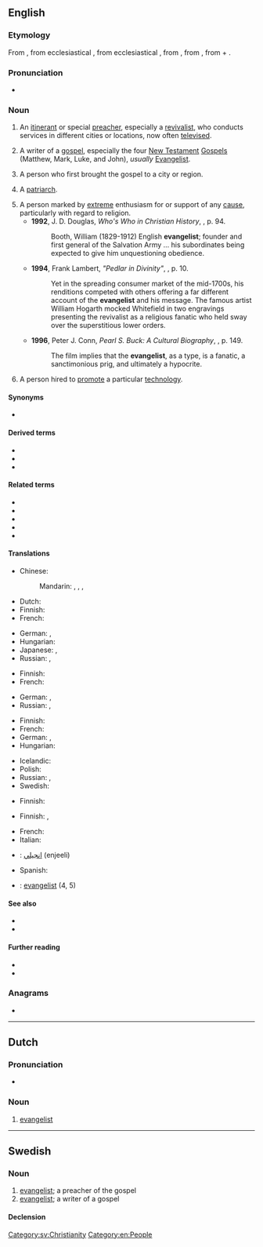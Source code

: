 {{also|Evangelist}}
==English==

===Etymology===
From {{etyl|fro|en}} {{m|fro|evangeliste}}, from ecclesiastical {{etyl|la|en}} {{m|la|evangelista}}, from ecclesiastical {{etyl|grc|en}} {{m|grc|εὐαγγελιστής||bringer of good news}}, from {{m|grc|εὐαγγελίζεσθαι||to evangelize}}, from {{m|grc|εὐάγγελος||bringing good news}}, from {{m|grc|εὖ||well}} + {{m|grc|ἀγγέλλειν||to announce}}.

===Pronunciation===
* {{IPA|/ɪˈvændʒəlɪst/|lang=en}}

===Noun===
{{en-noun}}

# {{lb|en|Christianity}} An [[itinerant]] or special [[preacher]], especially a [[revivalist]], who conducts services in different cities or locations, now often [[televise]]d.
# {{lb|en|Bible}} A writer of a [[gospel]], especially the four [[New Testament]] [[Gospel]]s (Matthew, Mark, Luke, and John), ''usually'' [[Evangelist]].
# {{lb|en|primitive Church}} A person who first brought the gospel to a city or region.
# {{lb|en|Mormon Church}} A [[patriarch]].
# A person marked by [[extreme]] enthusiasm for or support of any [[cause]], particularly with regard to religion.
#* '''1992''', J. D. Douglas, ''Who's Who in Christian History'', {{ISBN|0842310142}}, p. 94.
#*: Booth, William (1829-1912) English '''evangelist'''; founder and first general of the Salvation Army ... his subordinates being expected to give him unquestioning obedience.
#* '''1994''', Frank Lambert, ''"Pedlar in Divinity"'', {{ISBN|0691096163}}, p. 10.
#*: Yet in the spreading consumer market of the mid-1700s, his renditions competed with others offering a far different account of the '''evangelist''' and his message. The famous artist William Hogarth mocked Whitefield in two engravings presenting the revivalist as a religious fanatic who held sway over the superstitious lower orders.
#* '''1996''', Peter J. Conn, ''Pearl S. Buck: A Cultural Biography'', {{ISBN|0521639891}}, p. 149.
#*: The film implies that the '''evangelist''', as a type, is a fanatic, a sanctimonious prig, and ultimately a hypocrite.
# {{lb|en|computing}} A person hired to [[promote]] a particular [[technology]].

====Synonyms====
* {{sense|preacher}} {{l|en|gospeler}}

====Derived terms====
* {{l|en|televangelist}}
* {{l|en|technology evangelist}}
* {{l|en|evangelism marketing}}

====Related terms====
* {{l|en|angel}}
* {{l|en|angelic}}
* {{l|en|evangel}}
* {{l|en|evangelism}}
* {{l|en|evangelize}}

====Translations====
{{trans-top|itinerant or special preacher, especially a revivalist}}
* Chinese:
*: Mandarin: {{t|cmn|[[福音]][[傳道者]]|sc=Hani}}, {{t|cmn|[[福音]][[传道者]]|tr=fúyīn chuándàozhě|sc=Hani}}, {{t+|cmn|傳道者|sc=Hani}}, {{t+|cmn|传道者|tr=chuándàozhě|sc=Hani}}
* Dutch: {{t+|nl|evangelist|m}}
* Finnish: {{t|fi|matkasaarnaaja}}
* French: {{t+|fr|évangéliste|m|f}}
{{trans-mid}}
* German: {{t|de|Evangelist|m}}, {{t|de|Evangelistin|f}}
* Hungarian: {{t+|hu|hitszónok}}
* Japanese: {{t|ja|[[福音]]の[[伝道者]]|tr=ふくいんのでんどうしゃ, fukuin no dendōsha|sc=Jpan}}, {{t|ja|伝道者|tr=でんどうしゃ, dendōsha|sc=Jpan}}
* Russian: {{t+|ru|евангели́ст|m}}, {{t+|ru|евангели́стка|f}}
{{trans-bottom}}

{{trans-top|preacher of the gospel}}
* Finnish: {{t+|fi|evankelista}}
* French: {{t+|fr|évangéliste|m|f}}
{{trans-mid}}
* German: {{t|de|Evangelist|m}}, {{t|de|Evangelistin|f}}
* Russian: {{t+|ru|евангели́ст|m}}, {{t+|ru|евангели́стка|f}}
{{trans-bottom}}

{{trans-top|writer of a gospel}}
* Finnish: {{t+|fi|evankelista}}
* French: {{t+|fr|évangéliste|m|f}}
* German: {{t|de|Evangelist|m}}, {{t|de|Evangelistin|f}}
* Hungarian: {{t+|hu|evangélista}}
{{trans-mid}}
* Icelandic: {{t|is|guðspjallamaður|m}}
* Polish: {{t+|pl|ewangelista|m}}
* Russian: {{t+|ru|евангели́ст|m}}, {{t+|ru|евангели́стка|f}}
* Swedish: {{t+|sv|evangelist|c}}
{{trans-bottom}}

{{trans-top|primitive Church: person who first brought the gospel to a city or region}}
* Finnish: {{t|fi|evankelioija}}
{{trans-mid}}
{{trans-bottom}}

{{trans-top|Mormon Church: patriarch}}
{{trans-mid}}
{{trans-bottom}}

{{trans-top|person marked by extreme enthusiasm}}
* Finnish: {{t+|fi|kiihkoilija}}, {{t+|fi|intoilija}}
{{trans-mid}}
{{trans-bottom}}

{{checktrans-top}}
* French: {{t-check|fr|évangéliste}}
* Italian: {{t-check|it|evangelista}}
* {{ttbc|fa}}: [[انجيلي]] (enjeeli)
{{trans-mid}}
* Spanish: {{t-check|es|evangelista}}
* {{ttbc|sv}}: [[evangelist]] {{g|c}} (4, 5)
{{trans-bottom}}

====See also====
* {{l|en|missionary}}
* {{l|en|Christer}}

====Further reading====
* {{R:Webster 1913}}
* {{R:Century 1911}}

===Anagrams===
* {{anagrams|en|gavestinel}}

----

==Dutch==
{{wikipedia|lang=nl}}

===Pronunciation===
* {{audio|Nl-evangelist.ogg|Audio|lang=nl}}

===Noun===
{{nl-noun|m|-en|evangelistje}}

# {{lb|nl|Christianity}} [[#English|evangelist]]

----

==Swedish==

===Noun===
{{head|sv|noun|g=c}}

# [[#English|evangelist]]; a preacher of the gospel
# [[#English|evangelist]]; a writer of a gospel

====Declension====
{{sv-infl-noun-c-er}}

[[Category:sv:Christianity]]
[[Category:en:People]]